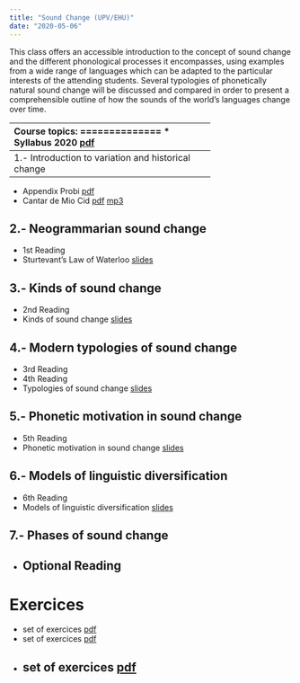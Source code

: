```yaml
---
title: "Sound Change (UPV/EHU)"
date: "2020-05-06"
---
```


This class offers an accessible introduction to the concept of sound change and the different phonological processes it encompasses, using examples from a wide range of languages which can be adapted to the particular interests of the attending students. Several typologies of phonetically natural sound change will be discussed and compared in order to present a comprehensible outline of how the sounds of the world's languages change over time.

--------------------------------------------------
Course topics:
==============
*   Syllabus 2020 [pdf](/static/files/Syllabus.pdf)

--------------------------------------------------
1.- Introduction to variation and historical change
--------------------------------------------------
*   Appendix Probi [pdf](/static/files/AppendixProbi.pdf)</li>
*   Cantar de Mio Cid [pdf](/static/files/MioCid.pdf) [mp3](/static/files/01r.mp3)

2.- Neogrammarian sound change
--------------------------------------------------
*   1st Reading
*   Sturtevant's Law of Waterloo [slides](/static/files/Sturtevant-Waterloo.pdf)

3.- Kinds of sound change
--------------------------------------------------
*   2nd Reading
*   Kinds of sound change [slides](/static/files/KindsofSC.pdf)

4.- Modern typologies of sound change
--------------------------------------------------
*   3rd Reading
*   4th Reading
*   Typologies of sound change [slides](/static/files/TypologiesofSC.pdf)

5.- Phonetic motivation in sound change
--------------------------------------------------
*   5th Reading
*   Phonetic motivation in sound change [slides](/static/files/PhoneticSC.pdf)

6.- Models of linguistic diversification
--------------------------------------------------
*   6th Reading
*   Models of linguistic diversification [slides](/static/files/Diversification.pdf)

7.- Phases of sound change
--------------------------------------------------
*   Optional Reading
--------------------------------------------------

Exercices
=========
*   set of exercices [pdf](/static/files/TraskExercices1.pdf)
*   set of exercices [pdf](/static/files/TraskExercices2.pdf)
*   set of exercices [pdf](/static/files/CampbellExercices.pdf)
------------------------- 